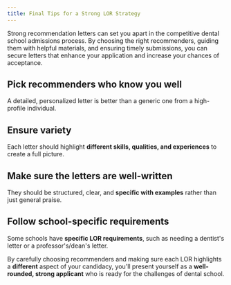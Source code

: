 ```yaml
---
title: Final Tips for a Strong LOR Strategy
---
```


Strong recommendation letters can set you apart in the competitive dental school
admissions process. By choosing the right recommenders, guiding them with
helpful materials, and ensuring timely submissions, you can secure letters that
enhance your application and increase your chances of acceptance.

## Pick recommenders who know you well

A detailed, personalized letter is better than a generic one from a high-profile individual.

## Ensure variety

Each letter should highlight **different skills, qualities, and experiences** to create a full picture.

## Make sure the letters are well-written

They should be structured, clear, and **specific with examples** rather than just general praise.

## Follow school-specific requirements

Some schools have **specific LOR requirements**, such as needing a dentist's letter or a professor's/dean's letter.

By carefully choosing recommenders and making sure each LOR highlights a
**different** aspect of your candidacy, you'll present yourself as a
**well-rounded, strong applicant** who is ready for the challenges of dental
school.
